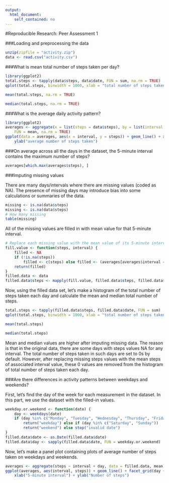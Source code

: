 ```yaml
---
output:
  html_document:
    self_contained: no
---
```

#Reproducible Research: Peer Assessment 1


###Loading and preprocessing the data
``` r
unzip(zipfile = "activity.zip")
data <- read.csv("activity.csv")
```

###What is mean total number of steps taken per day?

```r
library(ggplot2)
total.steps <- tapply(data$steps, data$date, FUN = sum, na.rm = TRUE)
qplot(total.steps, binwidth = 1000, xlab = "total number of steps taken each day")
```
```r
mean(total.steps, na.rm = TRUE)
```
```r
median(total.steps, na.rm = TRUE)
```

###What is the average daily activity pattern?

```r
library(ggplot2)
averages <- aggregate(x = list(steps = data$steps), by = list(interval = data$interval), 
    FUN = mean, na.rm = TRUE)
ggplot(data = averages, aes(x = interval, y = steps)) + geom_line() + xlab("5-minute interval") + 
    ylab("average number of steps taken")
```

###On average across all the days in the dataset, the 5-minute interval contains the maximum number of steps?

```r
averages[which.max(averages$steps), ]
```

###Imputing missing values

There are many days/intervals where there are missing values (coded as NA). The presence of missing days may introduce bias into some calculations or summaries of the data.

```r
missing <- is.na(data$steps)
missing <- is.na(data$steps)
# How many missing
table(missing)
```

All of the missing values are filled in with mean value for that 5-minute interval.

```r
# Replace each missing value with the mean value of its 5-minute interval
fill.value <- function(steps, interval) {
    filled <- NA
    if (!is.na(steps)) 
        filled <- c(steps) else filled <- (averages[averages$interval == interval, "steps"])
    return(filled)
}
filled.data <- data
filled.data$steps <- mapply(fill.value, filled.data$steps, filled.data$interval)
```

Now, using the filled data set, let's make a histogram of the total number of steps taken each day and calculate the mean and median total number of steps.

```r
total.steps <- tapply(filled.data$steps, filled.data$date, FUN = sum)
qplot(total.steps, binwidth = 1000, xlab = "total number of steps taken each day")
```

```r
mean(total.steps)
```
```r
median(total.steps)
```

Mean and median values are higher after imputing missing data. The reason is that in the original data, there are some days with steps values NA for any interval. The total number of steps taken in such days are set to 0s by default. However, after replacing missing steps values with the mean steps of associated interval value, these 0 values are removed from the histogram of total number of steps taken each day.

###Are there differences in activity patterns between weekdays and weekends?

First, let's find the day of the week for each measurement in the dataset. In this part, we use the dataset with the filled-in values.

```r
weekday.or.weekend <- function(date) {
    day <- weekdays(date)
    if (day %in% c("Monday", "Tuesday", "Wednesday", "Thursday", "Friday")) 
        return("weekday") else if (day %in% c("Saturday", "Sunday")) 
        return("weekend") else stop("invalid date")
}
filled.data$date <- as.Date(filled.data$date)
filled.data$day <- sapply(filled.data$date, FUN = weekday.or.weekend)
```

Now, let's make a panel plot containing plots of average number of steps taken on weekdays and weekends.

```r
averages <- aggregate(steps ~ interval + day, data = filled.data, mean)
ggplot(averages, aes(interval, steps)) + geom_line() + facet_grid(day ~ .) + 
    xlab("5-minute interval") + ylab("Number of steps")
```